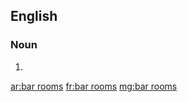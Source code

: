 ==English==

===Noun===
{{head|en|plural}}

# {{plural of|bar room|lang=en}}

[[ar:bar rooms]]
[[fr:bar rooms]]
[[mg:bar rooms]]